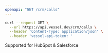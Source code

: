 ```yaml
---
openapi: "GET /crm/calls"
---
```


<RequestExample>

```bash Request
curl --request GET \
  --url https://api.vessel.dev/crm/calls \
  --header 'Content-Type: application/json' \
  --header 'vessel-api-token: '
```

</RequestExample>

Supported for HubSpot & Salesforce
